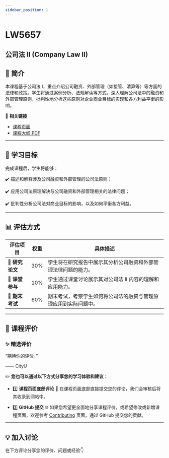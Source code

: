 ```yaml
---
sidebar_position: 1
---
```


# LW5657
## 公司法 II (Company Law II)

## **📘 简介**
本课程基于公司法 I，重点介绍公司融资、外部管理（如接管、清算等）等方面的法律和政策。学生将通过案例分析、法规解读等方式，深入理解公司法中的融资和外部管理原则，批判性地分析这些原则对企业商业目标的实现和各方利益平衡的影响。

🔗 **相关链接**
- [课程页面](https://www.cityu.edu.hk/catalogue/pg/202425/course/LW5657.htm)
- [课程大纲 PDF](https://www.cityu.edu.hk/catalogue/pg/202425/course/LW5657.pdf)

---

## **🎯 学习目标**

完成课程后，学生将能够：

✔️ 描述和解释涉及公司融资和外部管理的公司法原则；

✔️ 应用公司法原理解决与公司融资和外部管理相关的法律问题；

✔️ 批判性分析公司法对商业目标的影响，以及如何平衡各方利益。

---

## **📊 评估方式**

| **评估项目**         | **权重** | **具体描述**                                                                                       |
|---------------------|---------|---------------------------------------------------------------------------------------------------|
| **📑 研究论文**       | 30%     | 学生将在研究报告中展示其分析公司融资和外部管理法律问题的能力。                                       |
| **💬 课堂参与**       | 10%     | 学生通过课堂讨论展示其对公司法 II 内容的理解和应用能力。                                          |
| **📂 期末考试**       | 60%     | 期末考试，考察学生如何将公司法的融资与管理原理应用到实际问题中。                                    |

---

## **💬 课程评价**

### ✨ **精选评价**
<div className={commentStyles.commentBox}>
    <p className={commentStyles.commentText}>
        “期待你的评价。”
    </p>
    <p className={commentStyles.commentAuthor}>—— CityU</p>
</div>

✏️ **您也可以通过以下方式分享您的学习体验和建议：**

- 1️⃣ **课程页面底部评论**
💬 在课程页面底部直接提交您的评论，我们会审核后将其收录到网站中。

- 2️⃣ **GitHub 提交**
🌐 如果您希望更全面地分享课程评价，或希望修改或新增课程页面，欢迎参考 [Contributing](/contributing) 页面，通过 GitHub 提交您的贡献。

---

## **💡 加入讨论**

在下方评论分享您的评价、问题或经验👇
<Utterances />
